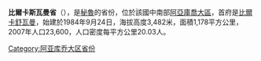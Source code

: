 '''比爾卡斯瓦曼省'''（{{lang-es|Provincia de Vilcashuamán}}），是[[秘魯|秘魯]]的省份，位於該國中南部[[阿亞庫喬大區|阿亞庫喬大區]]，首府是[[比爾卡舒瓦曼|比爾卡舒瓦曼]]，始建於1984年9月24日，海拔高度3,482米，面積1,178平方公里，2007年人口23,600，人口密度每平方公里20.03人。

{{coord|13.65311|S|73.95396|W|type:adm2nd_source:itwiki|display=title}}

{{秘魯省份|state=collapsed}}
{{秘鲁行政区划小作品}}
[[Category:阿亚库乔大区省份|Category:阿亚库乔大区省份]]